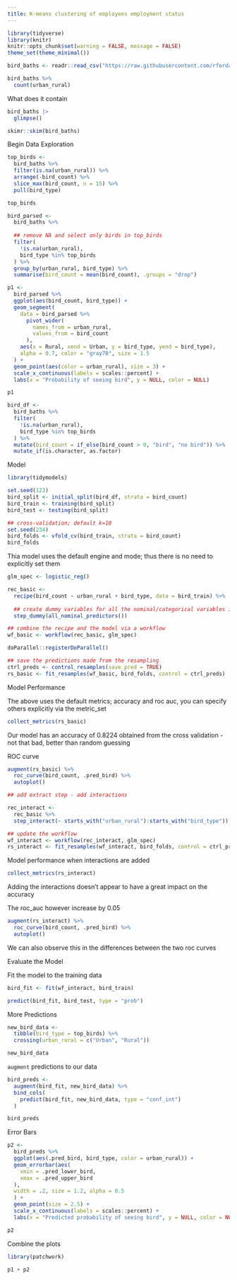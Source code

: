 ```yaml
---
title: K-means clustering of employees employment status
---
```

  
  
```r
library(tidyverse)
library(knitr)
knitr::opts_chunk$set(warning = FALSE, message = FALSE)
theme_set(theme_minimal())

```


```r
bird_baths <- readr::read_csv("https://raw.githubusercontent.com/rfordatascience/tidytuesday/master/data/2021/2021-08-31/bird_baths.csv")

bird_baths %>%
  count(urban_rural)
```

What does it contain

```r
bird_baths |> 
  glimpse()


```


```r
skimr::skim(bird_baths)
```


Begin Data Exploration

```r
top_birds <-
  bird_baths %>%
  filter(is.na(urban_rural)) %>%
  arrange(-bird_count) %>%
  slice_max(bird_count, n = 15) %>%
  pull(bird_type)

top_birds
```


```r
bird_parsed <-
  bird_baths %>%
  
  ## remove NA and select only birds in top_birds
  filter(
    !is.na(urban_rural),
    bird_type %in% top_birds
  ) %>%
  group_by(urban_rural, bird_type) %>%
  summarise(bird_count = mean(bird_count), .groups = "drop")

p1 <-
  bird_parsed %>%
  ggplot(aes(bird_count, bird_type)) +
  geom_segment(
    data = bird_parsed %>%
      pivot_wider(
        names_from = urban_rural,
        values_from = bird_count
      ),
    aes(x = Rural, xend = Urban, y = bird_type, yend = bird_type),
    alpha = 0.7, color = "gray70", size = 1.5
  ) +
  geom_point(aes(color = urban_rural), size = 3) +
  scale_x_continuous(labels = scales::percent) +
  labs(x = "Probability of seeing bird", y = NULL, color = NULL)

p1
```


```r
bird_df <-
  bird_baths %>%
  filter(
    !is.na(urban_rural),
    bird_type %in% top_birds
  ) %>%
  mutate(bird_count = if_else(bird_count > 0, "bird", "no bird")) %>%
  mutate_if(is.character, as.factor)
```



Model


```r
library(tidymodels)

set.seed(123)
bird_split <- initial_split(bird_df, strata = bird_count)
bird_train <- training(bird_split)
bird_test <- testing(bird_split)

## cross-validation; default k=10
set.seed(234)
bird_folds <- vfold_cv(bird_train, strata = bird_count)
bird_folds
```

Thia model uses the default engine and mode; thus there is no need to explicitly set them

```r
glm_spec <- logistic_reg()
```


```r
rec_basic <-
  recipe(bird_count ~ urban_rural + bird_type, data = bird_train) %>%
  
  ## create dummy variables for all the nominal/categorical variables included
  step_dummy(all_nominal_predictors())

## combine the recipe and the model via a workflow
wf_basic <- workflow(rec_basic, glm_spec)
```


```r
doParallel::registerDoParallel()

## save the predictions made from the resampling
ctrl_preds <- control_resamples(save_pred = TRUE)
rs_basic <- fit_resamples(wf_basic, bird_folds, control = ctrl_preds)
```


Model Performance

The above uses the default metrics; accuracy and roc auc, you can specify others explicitly via the metric_set

```r
collect_metrics(rs_basic)
```

Our model has an accuracy of 0.8224 obtained from the cross validation - not that bad, better than random guessing


ROC curve

```r
augment(rs_basic) %>%
  roc_curve(bird_count, .pred_bird) %>%
  autoplot()
```



```r

## add extract step - add interactions

rec_interact <-
  rec_basic %>%
  step_interact(~ starts_with("urban_rural"):starts_with("bird_type"))

## update the workflow
wf_interact <- workflow(rec_interact, glm_spec)
rs_interact <- fit_resamples(wf_interact, bird_folds, control = ctrl_preds)
```


Model performance when interactions are added

```r
collect_metrics(rs_interact)

```

Adding the interactions doesn't appear to have a great impact on the accuracy

The roc_auc however increase by 0.05

```r
augment(rs_interact) %>%
  roc_curve(bird_count, .pred_bird) %>%
  autoplot()
```

We can also observe this in the differences between the two roc curves

Evaluate the Model

Fit the model to the training data

```r
bird_fit <- fit(wf_interact, bird_train)
```



```r
predict(bird_fit, bird_test, type = "prob")

```

More Predictions

```r
new_bird_data <-
  tibble(bird_type = top_birds) %>%
  crossing(urban_rural = c("Urban", "Rural"))

new_bird_data
```


`augment` predictions to our data


```r
bird_preds <-
  augment(bird_fit, new_bird_data) %>%
  bind_cols(
    predict(bird_fit, new_bird_data, type = "conf_int")
  )

bird_preds
```


Error Bars


```r
p2 <-
  bird_preds %>%
  ggplot(aes(.pred_bird, bird_type, color = urban_rural)) +
  geom_errorbar(aes(
    xmin = .pred_lower_bird,
    xmax = .pred_upper_bird
  ),
  width = .2, size = 1.2, alpha = 0.5
  ) +
  geom_point(size = 2.5) +
  scale_x_continuous(labels = scales::percent) +
  labs(x = "Predicted probability of seeing bird", y = NULL, color = NULL)

p2
```


Combine the plots

```r
library(patchwork)

p1 + p2
```


